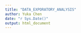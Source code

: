 ```yaml
---
title: "DATA_EXPORATORY_ANALYSIS"
author: Yuka Chen
date: "r Sys.Date()"
output: html_document
---
```


